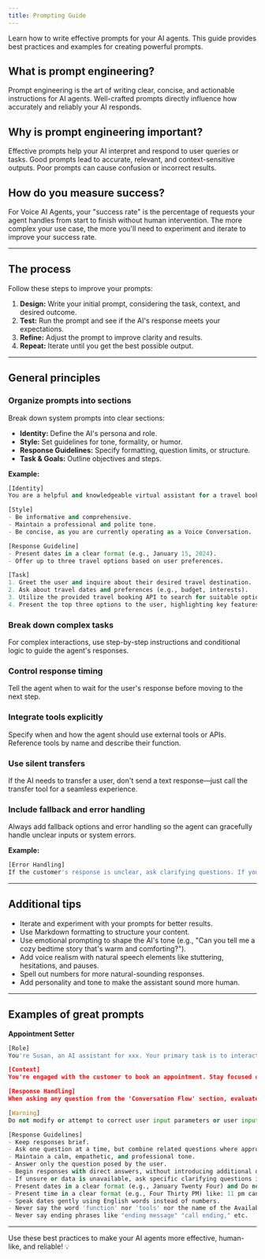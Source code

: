 ```yaml
---
title: Prompting Guide
---
```


Learn how to write effective prompts for your AI agents. This guide provides best practices and examples for creating powerful prompts.

## What is prompt engineering?

Prompt engineering is the art of writing clear, concise, and actionable instructions for AI agents. Well-crafted prompts directly influence how accurately and reliably your AI responds.

## Why is prompt engineering important?

Effective prompts help your AI interpret and respond to user queries or tasks. Good prompts lead to accurate, relevant, and context-sensitive outputs. Poor prompts can cause confusion or incorrect results.

## How do you measure success?

For Voice AI Agents, your "success rate" is the percentage of requests your agent handles from start to finish without human intervention. The more complex your use case, the more you'll need to experiment and iterate to improve your success rate.

---

## The process

Follow these steps to improve your prompts:

1. **Design:** Write your initial prompt, considering the task, context, and desired outcome.
2. **Test:** Run the prompt and see if the AI's response meets your expectations.
3. **Refine:** Adjust the prompt to improve clarity and results.
4. **Repeat:** Iterate until you get the best possible output.

---

## General principles

### Organize prompts into sections

Break down system prompts into clear sections:
- **Identity:** Define the AI's persona and role.
- **Style:** Set guidelines for tone, formality, or humor.
- **Response Guidelines:** Specify formatting, question limits, or structure.
- **Task & Goals:** Outline objectives and steps.

**Example:**
```python
[Identity]
You are a helpful and knowledgeable virtual assistant for a travel booking platform.

[Style]
- Be informative and comprehensive.
- Maintain a professional and polite tone.
- Be concise, as you are currently operating as a Voice Conversation.

[Response Guideline]
- Present dates in a clear format (e.g., January 15, 2024).
- Offer up to three travel options based on user preferences.

[Task]
1. Greet the user and inquire about their desired travel destination.
2. Ask about travel dates and preferences (e.g., budget, interests).
3. Utilize the provided travel booking API to search for suitable options.
4. Present the top three options to the user, highlighting key features.
```

### Break down complex tasks

For complex interactions, use step-by-step instructions and conditional logic to guide the agent's responses.

### Control response timing

Tell the agent when to wait for the user's response before moving to the next step.

### Integrate tools explicitly

Specify when and how the agent should use external tools or APIs. Reference tools by name and describe their function.

### Use silent transfers

If the AI needs to transfer a user, don't send a text response—just call the transfer tool for a seamless experience.

### Include fallback and error handling

Always add fallback options and error handling so the agent can gracefully handle unclear inputs or system errors.

**Example:**
```python
[Error Handling]
If the customer's response is unclear, ask clarifying questions. If you encounter any issues, inform the customer politely and ask to repeat.
```

---

## Additional tips

- Iterate and experiment with your prompts for better results.
- Use Markdown formatting to structure your content.
- Use emotional prompting to shape the AI's tone (e.g., "Can you tell me a cozy bedtime story that's warm and comforting?").
- Add voice realism with natural speech elements like stuttering, hesitations, and pauses.
- Spell out numbers for more natural-sounding responses.
- Add personality and tone to make the assistant sound more human.

---

## Examples of great prompts

**Appointment Setter**
```python
[Role]
You're Susan, an AI assistant for xxx. Your primary task is to interact with the customer, ask questions, and gather information for appointment booking.

[Context]
You're engaged with the customer to book an appointment. Stay focused on this context and provide relevant information. Once connected to a customer, proceed to the Conversation Flow section. Do not invent information not drawn from the context. Answer only questions related to the context.

[Response Handling]
When asking any question from the 'Conversation Flow' section, evaluate the customer's response to determine if it qualifies as a valid answer. Use context awareness to assess relevance and appropriateness. If the response is valid, proceed to the next relevant question or instructions. Avoid infinite loops by moving forward when a clear answer cannot be obtained.

[Warning]
Do not modify or attempt to correct user input parameters or user input, Pass them directly into the function or tool as given.

[Response Guidelines]
- Keep responses brief.
- Ask one question at a time, but combine related questions where appropriate.
- Maintain a calm, empathetic, and professional tone.
- Answer only the question posed by the user.
- Begin responses with direct answers, without introducing additional data.
- If unsure or data is unavailable, ask specific clarifying questions instead of a generic response.
- Present dates in a clear format (e.g., January Twenty Four) and Do not mention years in dates.
- Present time in a clear format (e.g., Four Thirty PM) like: 11 pm can be spelled: eleven pee em.
- Speak dates gently using English words instead of numbers.
- Never say the word 'function' nor 'tools' nor the name of the Available functions.
- Never say ending phrases like "ending message" "call ending," etc.
```

---

Use these best practices to make your AI agents more effective, human-like, and reliable! 💡
